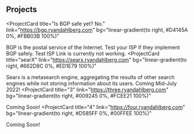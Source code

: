 ## Projects

<ProjectCard
  title="Is BGP safe yet? No."
  link="https://bgp.ryandahlberg.com"
  bg="linear-gradient(to right, #D4145A 0%, #FBB03B 100%)"
>
  BGP is the postal service of the Internet. Test your ISP if they implement BGP safely.
  Test ISP Link is currently not working.
</ProjectCard>
<ProjectCard
  title="searX"
  link="https://searx.ryandahlberg.com"
  bg="linear-gradient(to right, #662D8C 0%, #ED1E79 100%)"
>
 Searx is a metasearch engine, aggregating the results of other search engines while not storing   information about its users. Coming Mid-July 2022!
</ProjectCard>
<ProjectCard
  title="3"
  link="https://three.ryandahlberg.com"
  bg="linear-gradient(to right, #009245 0%, #FCEE21 100%)"
>
  Coming Soon!
</ProjectCard>
<ProjectCard
  title="4"
  link="https://four.ryandahlberg.com"
  bg="linear-gradient(to right, #D585FF 0%, #00FFEE 100%)"
>
   Coming Soon!
</ProjectCard>
